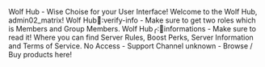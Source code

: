 Wolf Hub - Wise Choise for your User Interface!
Welcome to the Wolf Hub, admin02_matrix!
⁠Wolf Hub⁠📄∶verify-info - Make sure to get two roles which is Members and Group Members.
⁠Wolf Hub⁠╭∶📂informations - Make sure to read it! Where you can find Server Rules, Boost Perks, Server Information and Terms of Service.
⁠No Access - Support Channel
⁠unknown - Browse / Buy products here!